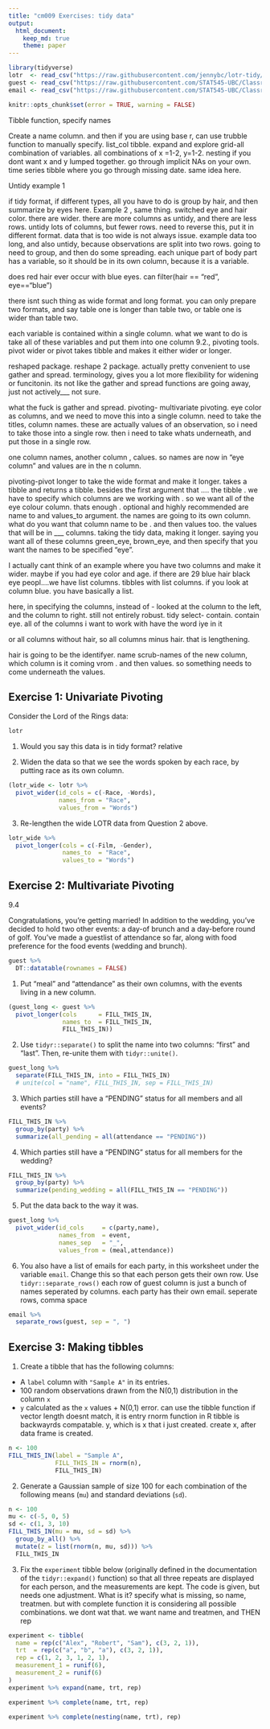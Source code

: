 ```yaml
---
title: "cm009 Exercises: tidy data"
output: 
  html_document:
    keep_md: true
    theme: paper
---
```


```r
library(tidyverse)
lotr  <- read_csv("https://raw.githubusercontent.com/jennybc/lotr-tidy/master/data/lotr_tidy.csv")
guest <- read_csv("https://raw.githubusercontent.com/STAT545-UBC/Classroom/master/data/wedding/attend.csv")
email <- read_csv("https://raw.githubusercontent.com/STAT545-UBC/Classroom/master/data/wedding/emails.csv")
```

<!---The following chunk allows errors when knitting--->

```r
knitr::opts_chunk$set(error = TRUE, warning = FALSE)
```

Tibble function, specify names

Create a name column. and then 
if you are using base r, 
can use trubble function to manually specify. 
list_col tibble. 
expand and explore grid-all combination of variables. all combinations of x =1-2, y=1-2. 
nesting if you dont want x and y lumped together. 
go through implicit NAs on your own. time series tibble where you go through missing date. same idea here. 

Untidy example 1

if tidy format, if different types, all you have to do is group by hair, and then summarize by eyes here. Example 2 , same thing. switched eye and hair color. there are wider. there are more columns as untidy, and there are less rows. untidy lots of columns, but fewer rows. need to reverse this, put it in different format. data that is too wide is not always issue. example data too long, and also untidy, because observations are split into two rows. going to need to group, and then do some spreading. each unique part of body part has a variable, so it should be in its own column, because it is a variable.

does red hair ever occur with blue eyes. 
can filter(hair == "red", eye=="blue")

there isnt such thing as wide format and long format. you can only prepare two formats, and say table one is longer than table two, or table one is wider than table two.

each variable is contained within a single column. what we want to do is take all of these variables and put them into one column
9.2., pivoting tools. pivot wider or pivot takes tibble and makes it either wider or longer.

reshaped package. reshape 2 package. actually pretty convenient to use gather and spread. terminology, gives you a lot more flexibility for widening or funcitonin. its not like the gather and spread functions are going away, just not actively___ not sure. 

what the fuck is gather and spread.
pivoting- multivariate pivoting.
eye color as columns, and we need to move this into a single column. need to take the titles, column names. these are actually values of an observation, so i need to take those into a single row. then i need to take whats underneath, and put those in a single row.

one column names, another column , calues. so names are now in "eye column" and values are in the n column.

pivoting-pivot longer to take the wide format and make it longer. takes a tibble and returns a tibble. besides the first argument that .... the tibble . we have to specify which columns are we working with . so we want all of the eye colour column. thats enough . optional and highly recommended are name to and values_to argument. the names are going to its own column. what do you want that column name to be . and then values too. the values that will be in ___ columns. taking the tidy data, making it longer. saying you want all of these columns green_eye, brown_eye,  and then specify that you want the names to be specified "eye".

I actually cant think of an example where you have two columns and make it wider. maybe if you had eye color and age. 
if there are 29 blue hair black eye peopl....we have list columns. tibbles with list columns. if you look at column blue. you have basically a list.

here, in specifying the columns, instead of - looked at the column to the left, and the column to right. still not entirely robust. tidy select- contain. contain eye. all of the columns i want to work with have the word iye in it

or all columns without hair, so all columns minus hair. that is lengthening. 

hair is going to be the identifyer. name scrub-names of the new column, which column is it coming vrom . and then values. so something needs to come underneath the values.

## Exercise 1: Univariate Pivoting

Consider the Lord of the Rings data:

```r
lotr
```

1. Would you say this data is in tidy format? relative

2. Widen the data so that we see the words spoken by each race, by putting race as its own column.

```r
(lotr_wide <- lotr %>% 
  pivot_wider(id_cols = c(-Race, -Words), 
              names_from = "Race", 
              values_from = "Words")
```

3. Re-lengthen the wide LOTR data from Question 2 above.

```r
lotr_wide %>% 
  pivot_longer(cols = c(-Film, -Gender), 
               names_to  = "Race", 
               values_to = "Words")
```

## Exercise 2: Multivariate Pivoting

9.4

Congratulations, you're getting married! In addition to the wedding, you've decided to hold two other events: a day-of brunch and a day-before round of golf.  You've made a guestlist of attendance so far, along with food preference for the food events (wedding and brunch).

```r
guest %>% 
  DT::datatable(rownames = FALSE)
```

1. Put "meal" and "attendance" as their own columns, with the events living in a new column.

```r
(guest_long <- guest %>% 
  pivot_longer(cols      = FILL_THIS_IN, 
               names_to  = FILL_THIS_IN,
               FILL_THIS_IN))
```

2. Use `tidyr::separate()` to split the name into two columns: "first" and "last". Then, re-unite them with `tidyr::unite()`.

```r
guest_long %>% 
  separate(FILL_THIS_IN, into = FILL_THIS_IN)
  # unite(col = "name", FILL_THIS_IN, sep = FILL_THIS_IN)
```

3. Which parties still have a "PENDING" status for all members and all events?

```r
FILL_THIS_IN %>% 
  group_by(party) %>% 
  summarize(all_pending = all(attendance == "PENDING"))
```

4. Which parties still have a "PENDING" status for all members for the wedding?

```r
FILL_THIS_IN %>% 
  group_by(party) %>% 
  summarize(pending_wedding = all(FILL_THIS_IN == "PENDING"))
```


5. Put the data back to the way it was.

```r
guest_long %>% 
  pivot_wider(id_cols     = c(party,name), 
              names_from  = event, 
              names_sep   = "_", 
              values_from = (meal,attendance))
```

6. You also have a list of emails for each party, in this worksheet under the variable `email`. Change this so that each person gets their own row. Use `tidyr::separate_rows()`
each row of guest column is just a bunch of names seperated by columns. each party has their own email.
seperate rows, comma space

```r
email %>% 
  separate_rows(guest, sep = ", ")
```


## Exercise 3: Making tibbles

1. Create a tibble that has the following columns:

- A `label` column with `"Sample A"` in its entries.
- 100 random observations drawn from the N(0,1) distribution in the column `x`
- `y` calculated as the `x` values + N(0,1) error. 
can use the tibble function
if vector length doesnt match, it is entry
rnorm function in R
tibble is backwayrds compatable. 
y, which is x that i just created.
create x, after data frame is created.

```r
n <- 100
FILL_THIS_IN(label = "Sample A",
             FILL_THIS_IN = rnorm(n),
             FILL_THIS_IN)
```


2. Generate a Gaussian sample of size 100 for each combination of the following means (`mu`) and standard deviations (`sd`).

```r
n <- 100
mu <- c(-5, 0, 5)
sd <- c(1, 3, 10)
FILL_THIS_IN(mu = mu, sd = sd) %>% 
  group_by_all() %>% 
  mutate(z = list(rnorm(n, mu, sd))) %>% 
  FILL_THIS_IN
```

3. Fix the `experiment` tibble below (originally defined in the documentation of the `tidyr::expand()` function) so that all three repeats are displayed for each person, and the measurements are kept. The code is given, but needs one adjustment. What is it? specify what is missing, so name, treatmen. but with complete function it is considering all possible combinations. we dont wat that. we want name and treatmen, and THEN rep

```r
experiment <- tibble(
  name = rep(c("Alex", "Robert", "Sam"), c(3, 2, 1)),
  trt  = rep(c("a", "b", "a"), c(3, 2, 1)),
  rep = c(1, 2, 3, 1, 2, 1),
  measurement_1 = runif(6),
  measurement_2 = runif(6)
)
experiment %>% expand(name, trt, rep)

experiment %>% complete(name, trt, rep)

experiment %>% complete(nesting(name, trt), rep)
```


